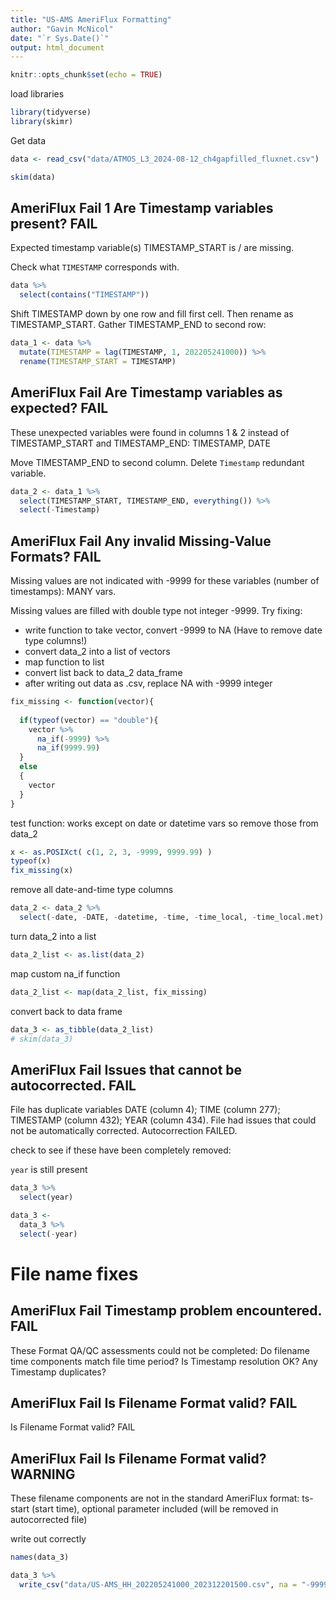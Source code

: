 ```yaml
---
title: "US-AMS AmeriFlux Formatting"
author: "Gavin McNicol"
date: "`r Sys.Date()`"
output: html_document
---
```


```r
knitr::opts_chunk$set(echo = TRUE)
```

load libraries

```r
library(tidyverse)
library(skimr)
```

Get data

```r
data <- read_csv("data/ATMOS_L3_2024-08-12_ch4gapfilled_fluxnet.csv")
```

```r
skim(data)
```

## AmeriFlux Fail 1 Are Timestamp variables present?	FAIL 
Expected timestamp variable(s) TIMESTAMP_START is / are missing.

Check what `TIMESTAMP` corresponds with. 

```r
data %>% 
  select(contains("TIMESTAMP"))
```

Shift TIMESTAMP down by one row and fill first cell. Then rename as TIMESTAMP_START. Gather TIMESTAMP_END to second row:

```r
data_1 <- data %>% 
  mutate(TIMESTAMP = lag(TIMESTAMP, 1, 202205241000)) %>% 
  rename(TIMESTAMP_START = TIMESTAMP) 
```

## AmeriFlux Fail Are Timestamp variables as expected?	FAIL
These unexpected variables were found in columns 1 & 2 instead of TIMESTAMP_START and TIMESTAMP_END: TIMESTAMP, DATE

Move TIMESTAMP_END to second column. Delete `Timestamp` redundant variable.

```r
data_2 <- data_1 %>% 
  select(TIMESTAMP_START, TIMESTAMP_END, everything()) %>% 
  select(-Timestamp) 
```


## AmeriFlux Fail Any invalid Missing-Value Formats?	FAIL
Missing values are not indicated with -9999 for these variables (number of timestamps): 
MANY vars.    


Missing values are filled with double type not integer -9999. Try fixing:  

- write function to take vector, convert -9999 to NA (Have to remove date type columns!)
- convert data_2 into a list of vectors
- map function to list
- convert list back to data_2 data_frame
- after writing out data as .csv, replace NA with -9999 integer

```r
fix_missing <- function(vector){
  
  if(typeof(vector) == "double"){
    vector %>% 
      na_if(-9999) %>% 
      na_if(9999.99)
  }
  else
  {
    vector
  }
} 
```

test function: works except on date or datetime vars so remove those from data_2

```r
x <- as.POSIXct( c(1, 2, 3, -9999, 9999.99) )
typeof(x)
fix_missing(x) 
```

remove all date-and-time type columns

```r
data_2 <- data_2 %>% 
  select(-date, -DATE, -datetime, -time, -time_local, -time_local.met)
```

turn data_2 into a list

```r
data_2_list <- as.list(data_2)
```

map custom na_if function

```r
data_2_list <- map(data_2_list, fix_missing)
```

convert back to data frame

```r
data_3 <- as_tibble(data_2_list)
# skim(data_3)
```

## AmeriFlux Fail Issues that cannot be autocorrected.	FAIL
File has duplicate variables DATE (column 4); TIME (column 277); TIMESTAMP (column 432); YEAR (column 434). File had issues that could not be automatically corrected. Autocorrection FAILED.

check to see if these have been completely removed:

`year` is still present

```r
data_3 %>% 
  select(year)
```

```r
data_3 <- 
  data_3 %>% 
  select(-year)
```


# File name fixes

## AmeriFlux Fail Timestamp problem encountered.	FAIL
These Format QA/QC assessments could not be completed: Do filename time components match file time period? Is Timestamp resolution OK? Any Timestamp duplicates?

## AmeriFlux Fail Is Filename Format valid?	FAIL
Is Filename Format valid?	FAIL

## AmeriFlux Fail Is Filename Format valid?	WARNING
These filename components are not in the standard AmeriFlux format: ts-start (start time), optional parameter included (will be removed in autocorrected file)

write out correctly

```r
names(data_3)
```


```r
data_3 %>% 
  write_csv("data/US-AMS_HH_202205241000_202312201500.csv", na = "-9999")
```


